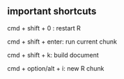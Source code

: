 ## important shortcuts

cmd + shift + 0 : restart R

cmd + shift + enter: run current chunk

cmd + shift + k: build document

cmd + option/alt + i: new R chunk
